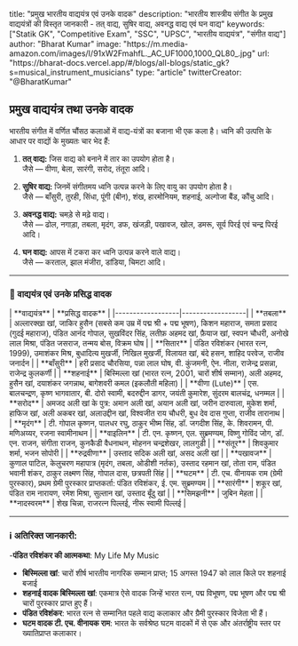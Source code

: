 <meta>
title: "प्रमुख भारतीय वाद्ययंत्र एवं उनके वादक"
description: "भारतीय शास्त्रीय संगीत के प्रमुख वाद्ययंत्रों की विस्तृत जानकारी - तत् वाद्य, सुषिर वाद्य, अवनद्ध वाद्य एवं घन वाद्य"
keywords: ["Statik GK", "Competitive Exam", "SSC", "UPSC", "भारतीय वाद्ययंत्र", "संगीत वाद्य"]
author: "Bharat Kumar"
image: "https://m.media-amazon.com/images/I/91xW2FmahfL._AC_UF1000,1000_QL80_.jpg"
url: "https://bharat-docs.vercel.app/#/blogs/all-blogs/static_gk?s=musical_instrument_musicians"
type: "article"
twitterCreator: "@BharatKumar"
</meta>

## प्रमुख वाद्ययंत्र तथा उनके वादक

भारतीय संगीत में वर्णित चौंसठ कलाओं में वाद्य-यंत्रों का बजाना भी एक कला है। ध्वनि की उत्पत्ति के आधार पर वाद्यों के मुख्यतः चार भेद हैं:

1. **तत् वाद्य:** जिस वाद्य को बनाने में तार का उपयोग होता है।  
   जैसे — वीणा, बेला, सारंगी, सरोद, तंतूरा आदि।

2. **सुषिर वाद्य:** जिनमें संगीतमय ध्वनि उत्पन्न करने के लिए वायु का उपयोग होता है।  
   जैसे — बाँसुरी, तुरही, सिंधा, पूंगी (बीन), शंख, हारमोनियम, शहनाई, अल्गोजा बैंड, कौंचु आदि।

3. **अवनद्ध वाद्य:** चमड़े से मढ़े वाद्य।  
   जैसे — ढोल, नगाड़ा, तबला, मृदंग, डफ, खंजड़ी, पखावज, खोल, डमरू, सूर्य पिरई एवं चन्द्र पिरई आदि।

4. **घन वाद्य:** आपस में टकरा कर ध्वनि उत्पन्न करने वाले वाद्य।  
   जैसे — करताल, झाल मंजीरा, डांडिया, चिमटा आदि।

---

### 🎵 वाद्ययंत्र एवं उनके प्रसिद्ध वादक

<TBComponent>
| **वाद्ययंत्र**     | **प्रसिद्ध वादक** |
|------------------|------------------|
| **तबला** | अल्लारक्खा खां, जाकिर हुसैन (सबसे कम उम्र में पद्म श्री + पद्म भूषण), किशन महाराज, समता प्रसाद (गुदई महाराज), पंडित आनंद गोपाल, सुखविंदर सिंह, लतीफ़ अहमद खां, फ़ैयाज खां, स्वपन चौधरी, अनोखे लाल मिश्रा, पंडित जसराज, तन्मय बोस, विक्रम घोष |
| **सितार** | पंडित रविशंकर (भारत रत्न, 1999), उमाशंकर मिश्र, बुधादित्य मुखर्जी, निखिल मुखर्जी, विलायत खां, बंदे हसन, शाहिद परवेज, राजीव जनार्दन |
| **बाँसुरी** | हरी प्रसाद चौरसिया, पन्ना लाल घोष, वी. कुंजमनी, ऐन. नीला, राजेन्द्र प्रसन्ना, राजेन्द्र कुलकर्णी |
| **शहनाई** | बिस्मिल्ला खां (भारत रत्न, 2001, चारों शीर्ष सम्मान), अली अहमद, हुसैन खां, दयाशंकर जगन्नाथ, बागेशवरी कमल (इकलौती महिला) |
| **वीणा (Lute)** | एस. बालचन्द्रण, कृष्ण भागवातार, बी. दोरो स्वामी, बदरुद्दीन डागर, जयंती कुमारेश, सुंदरम बालचंद्र, धनम्मल |
| **सरोद** | अमजद अली खां के पुत्र: अमान अली खां, अयान अली खां, जरीन दारुवाला, मुकेश शर्मा, हाफिज खां, अली अकबर खां, अलाउद्दीन खां, विश्वजीत राय चौधरी, बुध देव दास गुप्ता, राजीव तारानाथ |
| **मृदंग** | टी. गोपाल कृष्णन, पालधर रघु, ठाकुर भीष्म सिंह, डॉ. जगदीश सिंह, के. शिवरामन, पी. मणिअय्यर, रजना स्वामीनाथन |
| **वाइलिन** | टी. एन. कृष्णन, एल. सुब्रमण्यम, विष्णु गोविंद जोग, डॉ. एन. राजन, संगीता राजन, कुनकैडी वैधनाथन, मोहनन चन्द्रशेखर, लालगुडी |
| **संतूर** | शिवकुमार शर्मा, भजन सोपोरी |
| **रुद्रवीणा** | उस्ताद सदिक अली खां, असद अली खां |
| **पखावज** | कुणाल पाटिल, केलुचरण महापात्र (मृदंग, तबला, ओडीशी नर्तक), उस्ताद रहमान खां, तोता राम, पंडित भवानी शंकर, ठाकुर लक्ष्मण सिंह, गोपाल दास, छत्रपती सिंह |
| **घटम** | टी. एच. वीनायक राम (ग्रेमी पुरस्कार), प्रथम ग्रेमी पुरस्कार प्राप्तकर्ता: पंडित रविशंकर, ई. एम. सुब्रमण्यम |
| **सारंगी** | शकूर खां, पंडित राम नारायण, रमेश मिश्रा, सुल्तान खां, उस्ताद बूँदु खां |
| **सिमझनी** | जुबिन मेहता |
| **नादस्वरम** | शेख चिन्ना, राजरत्न पिल्लई, नीरू स्वामी पिल्लई |
</TBComponent>

---

### ℹ️ अतिरिक्त जानकारी:
 -**पंडित रविशंकर की आत्मकथा**: My Life My Music

- **बिस्मिल्ला खां**: चारों शीर्ष भारतीय नागरिक सम्मान प्राप्त; 15 अगस्त 1947 को लाल किले पर शहनाई बजाई
- **शहनाई वादक बिस्मिल्ला खां**: एकमात्र ऐसे वादक जिन्हें भारत रत्न, पद्म विभूषण, पद्म भूषण और पद्म श्री चारों पुरस्कार प्राप्त हुए हैं।
- **पंडित रविशंकर**: भारत रत्न से सम्मानित पहले वाद्य कलाकार और ग्रैमी पुरस्कार विजेता भी हैं।
- **घटम वादक टी. एच. वीनायक राम**: भारत के सर्वश्रेष्ठ घटम वादकों में से एक और अंतर्राष्ट्रीय स्तर पर ख्यातिप्राप्त कलाकार।

